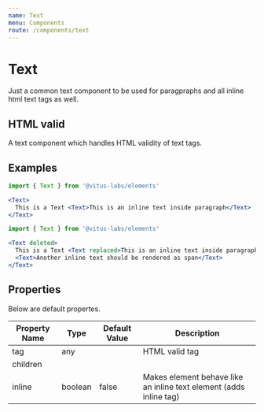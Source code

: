 ```yaml
---
name: Text
menu: Components
route: /components/text
---
```


# Text

Just a common text component to be used for paragpraphs and
all inline html text tags as well.

## HTML valid

A text component which handles HTML validity of text tags.

## Examples

```jsx
import { Text } from '@vitus-labs/elements'

<Text>
  This is a Text <Text>This is an inline text inside paragraph</Text>
</Text>
```

```jsx
import { Text } from '@vitus-labs/elements'

<Text deleted>
  This is a Text <Text replaced>This is an inline text inside paragraph</Text>{' '}
  <Text>Another inline text should be rendered as span</Text>
</Text>
```

## Properties

Below are default propertes.

| Property Name | Type    | Default Value | Description                                                        |
| ------------- | ------- | ------------- | ------------------------------------------------------------------ |
| tag           | any     |               | HTML valid tag                                                     |
| children      |         |               |                                                                    |
| inline        | boolean | false         | Makes element behave like an inline text element (adds inline tag) |
